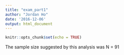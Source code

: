 ```yaml
---
title: "exam_part1"
author: "Jordan Ho"
date: '2016-12-06'
output: html_document
---
```


```r
knitr::opts_chunk$set(echo = TRUE)
```

The sample size suggested by this analysis was N = 91